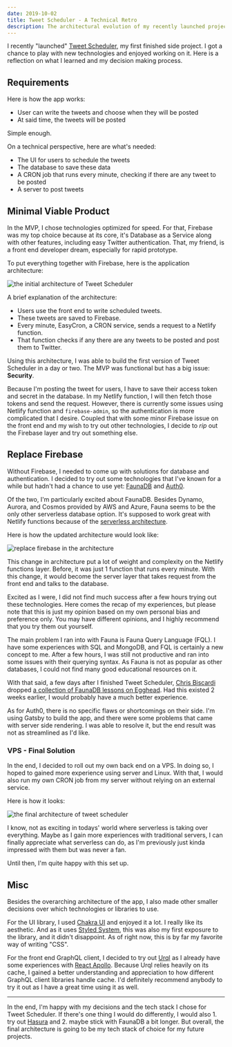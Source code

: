 ```yaml
---
date: 2019-10-02
title: Tweet Scheduler - A Technical Retro
description: The architectural evolution of my recently launched projects and the lessons I learned from it.
---
```


I recently "launched" [Tweet Scheduler](https://tweetscheduler.app), my first finished side project. I got a chance to play with new technologies and enjoyed working on it. Here is a reflection on what I learned and my decision making process.

## Requirements

Here is how the app works:

- User can write the tweets and choose when they will be posted
- At said time, the tweets will be posted

Simple enough.

On a technical perspective, here are what's needed:

- The UI for users to schedule the tweets
- The database to save these data
- A CRON job that runs every minute, checking if there are any tweet to be posted
- A server to post tweets

## Minimal Viable Product

In the MVP, I chose technologies optimized for speed. For that, Firebase was my top choice because at its core, it's Database as a Service along with other features, including easy Twitter authentication. That, my friend, is a front end developer dream, especially for rapid prototype.

To put everything together with Firebase, here is the application architecture:

![the initial architecture of Tweet Scheduler](./TS-MVP.png)

A brief explanation of the architecture:

- Users use the front end to write scheduled tweets.
- These tweets are saved to Firebase.
- Every minute, EasyCron, a CRON service, sends a request to a Netlify function.
- That function checks if any there are any tweets to be posted and post them to Twitter.

Using this architecture, I was able to build the first version of Tweet Scheduler in a day or two. The MVP was functional but has a big issue: **Security**.

Because I'm posting the tweet for users, I have to save their access token and secret in the database. In my Netlify function, I will then fetch those tokens and send the request. However, there is currently some issues using Netlify function and `firebase-admin`, so the authentication is more complicated that I desire. Coupled that with some minor Firebase issue on the front end and my wish to try out other technologies, I decide to *rip* out the Firebase layer and try out something else.

## Replace Firebase

Without Firebase, I needed to come up with solutions for database and authentication. I decided to try out some technologies that I've known for a while but hadn't had a chance to use yet: [FaunaDB](https://fauna.com) and [Auth0](https://auth0.com).

Of the two, I'm particularly excited about FaunaDB. Besides Dynamo, Aurora, and Cosmos provided by AWS and Azure, Fauna seems to be the only other serverless database option. It's supposed to work great with Netlify functions because of the [serverless architecture]([https://serverless.com/blog/choosing-a-database-with-serverless](https://serverless.com/blog/choosing-a-database-with-serverless/)).

Here is how the updated architecture would look like:

![replace firebase in the architecture](./TS-Replace-Firebase.png)

This change in architecture put a lot of weight and complexity on the Netlify functions layer. Before, it was just 1 function that runs every minute. With this change, it would become the server layer that takes request from the front end and talks to the database.

Excited as I were, I did not find much success after a few hours trying out these technologies. Here comes the recap of my experiences, but please note that this is just my opinion based on my own personal bias and preference only. You may have different opinions, and I highly recommend that you try them out yourself.

The main problem I ran into with Fauna is Fauna Query Language (FQL). I have some experiences with SQL and MongoDB, and FQL is certainly a new concept to me. After a few hours, I was still not productive and ran into some issues with their querying syntax. As Fauna is not as popular as other databases, I could not find many good educational resources on it.

With that said, a few days after I finished Tweet Scheduler, [Chris Biscardi]([https://twitter.com/chrisbiscardi](https://twitter.com/chrisbiscardi)) dropped [a collection of FaunaDB lessons on Egghead]([https://egghead.io/playlists/the-complete-guide-to-faunadb-74bef44b](https://egghead.io/playlists/the-complete-guide-to-faunadb-74bef44b)). Had this existed 2 weeks earlier, I would probably have a much better experience.

As for Auth0, there is no specific flaws or shortcomings on their side. I'm using Gatsby to build the app, and there were some problems that came with server side rendering. I was able to resolve it, but the end result was not as streamlined as I'd like.

### VPS - Final Solution

In the end, I decided to roll out my own back end on a VPS. In doing so, I hoped to gained more experience using server and Linux. With that, I would also run my own CRON job from my server without relying on an external service.

Here is how it looks:

![the final architecture of tweet scheduler](./TS-VPS.png)

I know, not as exciting in todays' world where serverless is taking over everything. Maybe as I gain more experiences with traditional servers, I can finally appreciate what serverless can do, as I'm previously just kinda impressed with them but was never a fan.

Until then, I'm quite happy with this set up.

## Misc

Besides the overarching architecture of the app, I also made other smaller decisions over which technologies or libraries to use.

For the UI library, I used [Chakra UI](https://chakra-ui.com) and enjoyed it a lot. I really like its aesthetic. And as it uses [Styled System]([https://styled-system.com](https://styled-system.com/)), this was also my first exposure to the library, and it didn't disappoint. As of right now, this is by far my favorite way of writing "CSS".

For the front end GraphQL client, I decided to try out [Urql]([https://formidable.com/open-source/urql](https://formidable.com/open-source/urql/)) as I already have some experiences with [React Apollo]([https://www.apollographql.com/docs/react](https://www.apollographql.com/docs/react/)). Because Urql relies heavily on its cache, I gained a better understanding and appreciation to how different GraphQL client libraries handle cache. I'd definitely recommend anybody to try it out as I have a great time using it as well.

---

In the end, I'm happy with my decisions and the tech stack I chose for Tweet Scheduler. If there's one thing I would do differently, I would also 1. try out [Hasura]([https://hasura.io](https://hasura.io/)) and 2. maybe stick with FaunaDB a bit longer. But overall, the final architecture is going to be my tech stack of choice for my future projects.
